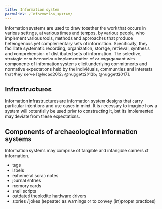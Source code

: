 ```yaml
---
title: Information system
permalink: /Information_system/
---
```


Information systems are used to draw together the work that occurs in various settings, at various times and tempos, by various people, who implement various tools, methods and approaches that produce heterogenous yet complementary sets of information. Specifically, they facilitate systematic recording, organization, storage, retrieval, synthesis and comprehension of distributed sets of information. The selective, strategic or subconscious implementation of or engagement with components of information systems elicit underlying commitments and normative expectations held by the individuals, communities and interests that they serve [@lucas2012; @huggett2012b; @huggett2017].

## Infrastructures

Information infrastructures are information system designs that carry particular intentions and use cases in mind. It is necessary to imagine how a system will potentially be used prior to constructing it, but its implemented may deviate from these expectations.

## Components of archaeological information systems

Information systems may comprise of tangible and intangible carriers of information.

- tags
- labels
- ephemeral scrap notes
- journal entries
- memory cards
- shell scripts
- outdated theolodite hardware drivers
- stories / jokes (repeated as warnings or to convey (im)proper practices)

